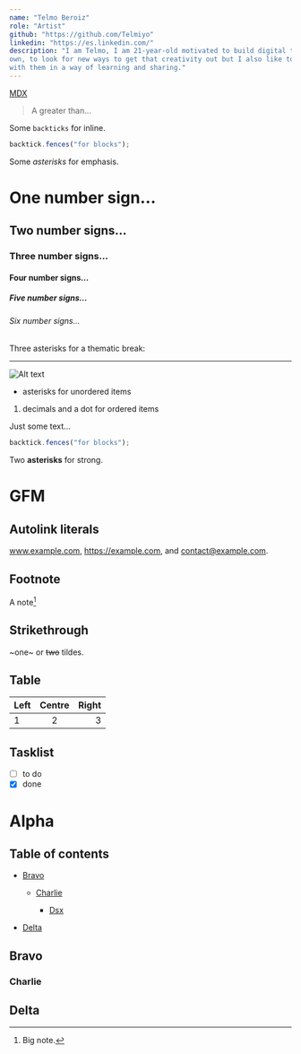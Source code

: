 ```yaml
---
name: "Telmo Beroiz"
role: "Artist"
github: "https://github.com/Telmiyo"
linkedin: "https://es.linkedin.com/"
description: "I am Telmo, I am 21-year-old motivated to build digital things based on my own creativity. I like to learn by my
own, to look for new ways to get that creativity out but I also like to share my ideas with other people and work
with them in a way of learning and sharing."
---
```


[MDX](https://mdxjs.com "title")

> A greater than…

Some `backticks` for inline.

```js
backtick.fences("for blocks");
```

Some _asterisks_ for emphasis.

# One number sign…

## Two number signs…

### Three number signs…

#### Four number signs…

##### Five number signs…

###### Six number signs…

Three asterisks for a thematic break:

---

![Alt text](/logo.png "title")

- asterisks for unordered items

1. decimals and a dot for ordered items

Just some text…

```js
backtick.fences("for blocks");
```

Two **asterisks** for strong.

# GFM

## Autolink literals

www.example.com, https://example.com, and contact@example.com.

## Footnote

A note[^1]

[^1]: Big note.

## Strikethrough

~one~ or ~~two~~ tildes.

## Table

| Left | Centre | Right |
| :--- | :----: | ----: |
| 1    |   2    |     3 |

## Tasklist

- [ ] to do
- [x] done

# Alpha

## Table of contents

- [Bravo](#bravo)

  - [Charlie](#charlie)

    - [Dsx](#Dsx)

- [Delta](#delta)

## Bravo

### Charlie

## Delta
